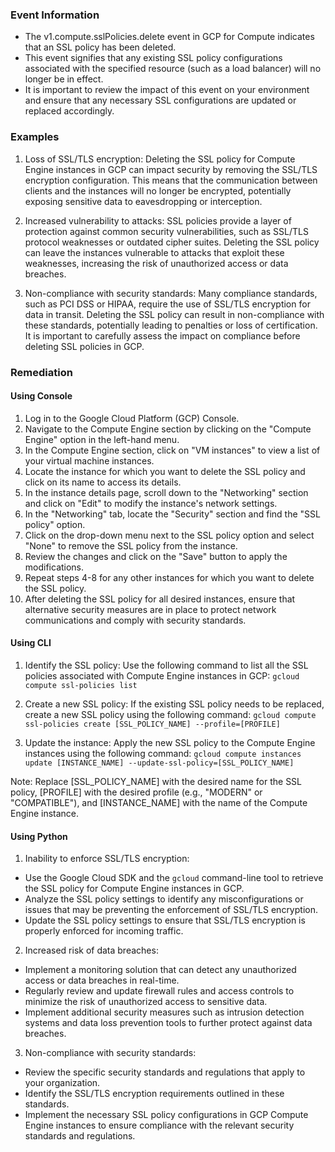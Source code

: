 
### Event Information

- The v1.compute.sslPolicies.delete event in GCP for Compute indicates that an SSL policy has been deleted.
- This event signifies that any existing SSL policy configurations associated with the specified resource (such as a load balancer) will no longer be in effect.
- It is important to review the impact of this event on your environment and ensure that any necessary SSL configurations are updated or replaced accordingly.


### Examples

1. Loss of SSL/TLS encryption: Deleting the SSL policy for Compute Engine instances in GCP can impact security by removing the SSL/TLS encryption configuration. This means that the communication between clients and the instances will no longer be encrypted, potentially exposing sensitive data to eavesdropping or interception.

2. Increased vulnerability to attacks: SSL policies provide a layer of protection against common security vulnerabilities, such as SSL/TLS protocol weaknesses or outdated cipher suites. Deleting the SSL policy can leave the instances vulnerable to attacks that exploit these weaknesses, increasing the risk of unauthorized access or data breaches.

3. Non-compliance with security standards: Many compliance standards, such as PCI DSS or HIPAA, require the use of SSL/TLS encryption for data in transit. Deleting the SSL policy can result in non-compliance with these standards, potentially leading to penalties or loss of certification. It is important to carefully assess the impact on compliance before deleting SSL policies in GCP.

### Remediation

#### Using Console

1. Log in to the Google Cloud Platform (GCP) Console.
2. Navigate to the Compute Engine section by clicking on the "Compute Engine" option in the left-hand menu.
3. In the Compute Engine section, click on "VM instances" to view a list of your virtual machine instances.
4. Locate the instance for which you want to delete the SSL policy and click on its name to access its details.
5. In the instance details page, scroll down to the "Networking" section and click on "Edit" to modify the instance's network settings.
6. In the "Networking" tab, locate the "Security" section and find the "SSL policy" option.
7. Click on the drop-down menu next to the SSL policy option and select "None" to remove the SSL policy from the instance.
8. Review the changes and click on the "Save" button to apply the modifications.
9. Repeat steps 4-8 for any other instances for which you want to delete the SSL policy.
10. After deleting the SSL policy for all desired instances, ensure that alternative security measures are in place to protect network communications and comply with security standards.

#### Using CLI

1. Identify the SSL policy: Use the following command to list all the SSL policies associated with Compute Engine instances in GCP:
   `gcloud compute ssl-policies list`

2. Create a new SSL policy: If the existing SSL policy needs to be replaced, create a new SSL policy using the following command:
   `gcloud compute ssl-policies create [SSL_POLICY_NAME] --profile=[PROFILE]`

3. Update the instance: Apply the new SSL policy to the Compute Engine instances using the following command:
   `gcloud compute instances update [INSTANCE_NAME] --update-ssl-policy=[SSL_POLICY_NAME]`

Note: Replace [SSL_POLICY_NAME] with the desired name for the SSL policy, [PROFILE] with the desired profile (e.g., "MODERN" or "COMPATIBLE"), and [INSTANCE_NAME] with the name of the Compute Engine instance.

#### Using Python

1. Inability to enforce SSL/TLS encryption:
- Use the Google Cloud SDK and the `gcloud` command-line tool to retrieve the SSL policy for Compute Engine instances in GCP.
- Analyze the SSL policy settings to identify any misconfigurations or issues that may be preventing the enforcement of SSL/TLS encryption.
- Update the SSL policy settings to ensure that SSL/TLS encryption is properly enforced for incoming traffic.

2. Increased risk of data breaches:
- Implement a monitoring solution that can detect any unauthorized access or data breaches in real-time.
- Regularly review and update firewall rules and access controls to minimize the risk of unauthorized access to sensitive data.
- Implement additional security measures such as intrusion detection systems and data loss prevention tools to further protect against data breaches.

3. Non-compliance with security standards:
- Review the specific security standards and regulations that apply to your organization.
- Identify the SSL/TLS encryption requirements outlined in these standards.
- Implement the necessary SSL policy configurations in GCP Compute Engine instances to ensure compliance with the relevant security standards and regulations.

